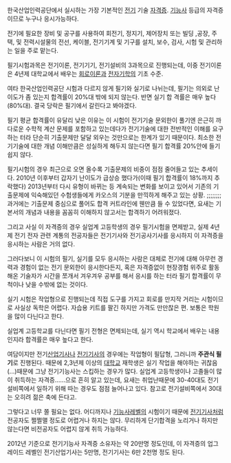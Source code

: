 한국산업인력공단에서 실시하는 가장 기본적인 [[전기]] 기술 [[자격증]]. 
[[기능사]] 등급의 자격증이므로 누구나 응시가능하다. 

전기에 필요한 장비 및 공구를 사용하여 회전기, 정지기, 제어장치 또는 빌딩 ,공장, 주택, 및 전력시설물의 전선, 케이블, 전기기계 및 기구를 설치, 보수, 검사, 시험 및 관리하는 일을 주로 맡는다.

필기시험과목은 전기이론, 전기기기, 전기설비의 3과목으로 진행되는데, 이중 전기이론은 4년제 대학교에서 배우는 [[회로이론]]과 [[전자기학]]의 기초 수준.

여타 한국산업인력공단 시험과 다르지 않게 필기와 실기로 나뉘는데, 필기는 의외로 난이도가 좀 있는지 합격률이 20%대 밖에 되지 않는다. 반면 실기 합
격률은 매우 높다(80%대). 결국 당락은 필기에서 갈린다고 봐야겠다. 

필기 평균 합격률이 유달리 낮은 이유는 이 시험이 전기기술 문외한이 풀기엔 은근히 까다로운 수학적 계산 문제를 포함하고 있는데다가 전기기술에 대한 전반적인 이해를 요구하는 터라 단순히 기출문제만 달달 외우는 것만으로는 한계가 있기 때문이다. 최소한 전기기술에 대한 개념 이해만큼은 성실하게 해두지 않는다면 필기 합격률 20%안에 들기 쉽지 않다. 

필기시험의 경우 최근으로 오면 올수록 기출문제의 비중이 점점 줄어들고 있는 추세이다. 2010년 이후부터 갑자기 난이도가 급상승 했다가(이때 필기 합격률이 18%까지 추락했다) 2013년부터 다시 유형이 바뀌는 등 계속되는 변화를 보이고 있어서 기존의 기출문제에 익숙해있던 수험생들에게 카오스의 기분을 만끽하게 해주고 있는 상황. ;;;;;;;; 과거에는 기출문제 중심으로 풀어도 합격 커트라인에 웬만큼 들 수 있었다면, 요새는 기본서의 개념과 내용을 꼼꼼히 이해하지 않고서는 합격하기 어려워졌다.

그리고 사실 이 자격증의 경우 실업계 고등학생의 경우 필기시험을 면제받고, 실제 4년제 전기 전자 관련 계통의 전공자들은 전기기사와 전기공사기사를 응시하지 이 자격증을 응시하는 사람은 거의 없다. 

그러다보니 이 시험의 필기, 실기를 모두 응시하는 사람은 대체로 전기에 대해 아무런 경력과 경험이 없는 전기 문외한이 응시한다든지, 혹은 자격증없이 현장경험 위주로 활동해온 기술자가 시간을 쪼개서 겨우겨우 공부를 해서 응시를 하는 터라 필기 합격률이 무척이나 낮을 수밖에 없는 것이다. 

실기 시험은 작업형으로 진행되는데 직접 도구를 가지고 회로를 만지작 거리는 시험이므로 사실상 독학은 어렵다.
자습용 키트를 팔긴 하지만 가격도 만만찮은 편. 보통은 학원을 많이 다닌다고 한다.

실업계 고등학교를 다닌다면 필기 전형은 면제되는데, 실기 역시 학교에서 배우는 내용인지라 합격률은 매우 높다고 한다.

여담이지만 전기[[산업기사]]나 [[전기기사]]의 경우에는 작업형이 필답형, 그러니까 '''주관식 필기'''로 진행된다. 때문에 2,3년제 이상의 [[대학교]] 재학생은 실기 작업을 해야하는 귀찮음(...)때문에 그냥 전기기능사는 스킵하는 경우가 많다. 실업계 고등학생이나 고졸들이 많이 취득하는 자격증......으로 흔히 알고 있는데, 요새는 취업난때문에 30-40대도 전기설비쪽에서 일하기 위해 따는 경우도 점점 늘어나고 있다. 참고로 전기설비쪽에서 30대는 오히려 젊은 축에 든다고.

그렇다고 너무 쫄 필요는 없다. 어디까지나 [[기능사]]레벨의 시험이기 때문에 [[전기기사]]처럼 전공자도 쩔쩔맬 정도로 어렵거나 하지는 않다. 무리하게 단기합격을 노리거나 하지만 않는다면 비전공자도 어렵지 않게 취득 가능하다. 

2012년 기준으로 전기기능사 자격증 소유자는 약 20만명 정도인데, 이 자격증의 업그레이드 레벨인 전기산업기사는 5만명, 전기기사는 6만 2천명 정도 된다.

